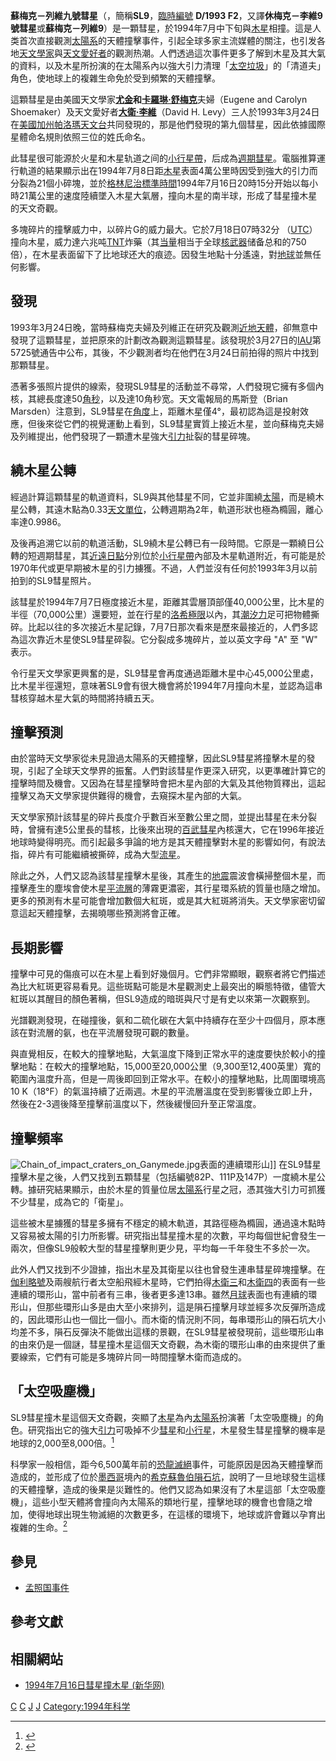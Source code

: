 {{Expand language|en}}
{{noteTA
|T=zh-cn:休梅克－利维9号彗星;zh-hans:苏梅克－列维9号彗星;zh-hk:蘇梅克－列維九號彗星;zh-tw:舒梅克－李維九號彗星;
|1=zh-cn:休梅克－利维9号彗星;zh-hans:苏梅克－列维9号彗星;zh-hk:蘇梅克－列維九號彗星;zh-tw:舒梅克－李維九號彗星;
|2=zh-cn:休梅克;zh-hans:苏梅克;zh-hk:蘇梅克;zh-tw:舒梅克;
|3=zh-cn:利维;zh-hans:列维;zh-hk:列維;zh-tw:李維;
|4=zh-cn:戴维·利维;zh-hk:大衛·列維;zh-tw:大衛·李維;
}}
{{Infobox planet
| name=D/1993 F2 (Shoemaker–Levy 9)
| image=[[File:Shoemaker-Levy_9_on_1994-05-17.png|400px]]
| caption=1994年5月17日，[[哈伯太空望遠鏡|哈伯太空望遠鏡]]拍攝到的休梅克－李維9號彗星，可見木星引力將彗星扯碎成21塊直徑5公里左右的碎片<ref>{{cite web |last=Howell |first=E. |date=February 19, 2013 |url=http://www.space.com/19855-shoemaker-levy-9.html |work=Space.com |title=Shoemaker–Levy 9: Comet's Impact Left Its Mark on Jupiter |access-date=2018-10-10 |archive-date=2021-03-07 |archive-url=https://web.archive.org/web/20210307001245/https://www.space.com/19855-shoemaker-levy-9.html |dead-url=no }}</ref>
| discoverer= [[卡羅琳·舒梅克|卡羅琳·舒梅克]]<br>[[尤金·舒梅克|尤金·舒梅克]]<br>[[大衛·李維|大衛·李維]]
| discovered=1993年3月24日
| inclination= 94.2°
| dimensions={{convert|1.8|km|abbr=on}}<ref name=Solem1995/><ref name=Solem1994/>
}}

'''蘇梅克－列維九號彗星'''（{{lang-en|'''Shoemaker-Levy 9'''}}，簡稱'''SL9'''，[[天文學臨時編號|臨時編號]] '''D/1993 F2'''，又譯'''休梅克－李維9號彗星'''或'''蘇梅克－列維9'''）是一顆彗星，於1994年7月中下旬與[[木星|木星]]相撞。這是人类首次直接觀測[[太陽系|太陽系]]的天體撞擊事件，引起全球多家主流媒體的關注，也引发各地[[天文學|天文學家]]與[[天文愛好者|天文愛好者]]的觀測热潮。人們透過這次事件更多了解到木星及其大氣的資料，以及木星所扮演的在太陽系內以強大引力清理「[[太空垃圾|太空垃圾]]」的「清道夫」角色，使地球上的複雜生命免於受到頻繁的天體撞擊。

這顆彗星是由美國天文學家'''[[尤金·舒梅克|尤金]]和[[卡羅琳·舒梅克|卡羅琳·舒梅克]]'''夫婦（Eugene and Carolyn Shoemaker）及天文愛好者'''[[大衛·李維|大衛·李維]]'''（David H. Levy）三人於1993年3月24日在[[美國|美國]][[加利福尼亚州|加州]][[帕洛马山天文台|帕洛瑪天文台]]共同發現的，那是他們發現的第九個彗星，因此依據國際星體命名規則依照三位的姓氏命名。

此彗星很可能源於火星和木星轨道之间的[[小行星帶|小行星帶]]，后成為[[彗星|週期彗星]]。電腦推算運行軌道的結果顯示出在1994年7月8日距[[木星|木星]]表面4萬公里時因受到強大的引力而分裂為21個小碎塊，並於[[格林尼治標準時間|格林尼治標準時間]]1994年7月16日20時15分开始以每小時21萬公里的速度陸續墜入木星大氣層，撞向木星的南半球，形成了彗星撞木星的天文奇觀。

多塊碎片的撞擊威力中，以碎片G的威力最大。它於7月18日07時32分 （[[UTC|UTC]]）撞向木星，威力達六兆吨[[TNT|TNT]]炸藥（其[[爆炸当量|当量]]相当于全球[[核武器|核武器]]储备总和的750倍），在木星表面留下了比地球还大的痕迹。因發生地點十分遙遠，對[[地球|地球]]並無任何影響。
== 發現 ==
1993年3月24日晚，當時蘇梅克夫婦及列維正在研究及觀測[[近地天體|近地天體]]，卻無意中發現了這顆彗星，並把原來的計劃改為觀測這顆彗星。該發現於3月27日的[[國際天文聯會|IAU]]第5725號通告中公布，其後，不少觀測者均在他們在3月24日前拍得的照片中找到那顆彗星。

憑著多張照片提供的線索，發現SL9彗星的活動並不尋常，人們發現它擁有多個內核，其總長度達50[[角秒|角秒]]，以及達10角秒宽。天文電報局的馬斯登（Brian Marsden）注意到，SL9彗星在[[角度|角度]]上，距離木星僅4°，最初認為這是投射效應，但後來從它們的視覺運動上看到，SL9彗星實質上接近木星，並向蘇梅克夫婦及列維提出，他們發現了一顆遭木星強大[[引力|引力]]扯裂的彗星碎塊。

== 繞木星公轉 ==
經過計算這顆彗星的軌道資料，SL9與其他彗星不同，它並非圍繞[[太陽|太陽]]，而是繞木星公轉，其遠木點為0.33[[天文單位|天文單位]]，公轉週期為2年，軌道形狀也極為橢圓，離心率達0.9986。

及後再追溯它以前的軌道活動，SL9繞木星公轉已有一段時間。它原是一顆繞日公轉的短週期彗星，其[[近日點|近]][[遠日點|遠日點]]分別位於[[小行星帶|小行星帶]]內部及木星軌道附近，有可能是於1970年代或更早期被木星的引力擄獲。不過，人們並沒有任何於1993年3月以前拍到的SL9彗星照片。

該彗星於1994年7月7日極度接近木星，距離其雲層頂部僅40,000公里，比木星的半徑（70,000公里）還要短，並在行星的[[洛希極限|洛希極限]]以內，其[[潮汐力|潮汐力]]足可把物體撕碎。比起以往的多次接近木星記錄，7月7日那次看來是歷來最接近的，人們多認為這次靠近木星使SL9彗星碎裂。它分裂成多塊碎片，並以英文字母 "A" 至 "W" 表示。

令行星天文學家更興奮的是，SL9彗星會再度通過距離木星中心45,000公里處，比木星半徑還短，意味著SL9會有很大機會將於1994年7月撞向木星，並認為這串彗核穿越木星大氣的時間將持續五天。

== 撞擊預測 ==
由於當時天文學家從未見證過太陽系的天體撞擊，因此SL9彗星將撞擊木星的發現，引起了全球天文學界的振奮。人們對該彗星作更深入研究，以更準確計算它的撞擊時間及機會。又因為在彗星撞擊時會把木星內部的大氣及其他物質釋出，這起撞擊又為天文學家提供難得的機會，去窺探木星內部的大氣。

天文學家預計該彗星的碎片長度介乎數百米至數公里之間，並提出彗星在未分裂時，曾擁有達5公里長的彗核，比後來出現的[[百武彗星|百武彗星]]內核還大，它在1996年接近地球時變得明亮。而引起最多爭論的地方是其天體撞擊對木星的影響如何，有說法指，碎片有可能繼續被撕碎，成為大型[[流星|流星]]。

除此之外，人們又認為該彗星撞擊木星後，其產生的[[地震学|地震]]震波會橫掃整個木星，而撞擊產生的塵埃會使木星[[平流層|平流層]]的薄霧更濃密，其行星環系統的質量也隨之增加。更多的預測有木星可能會增加數個大紅斑，或是其大紅斑將消失。天文學家密切留意這起天體撞擊，去揭曉哪些預測將會正確。

== 長期影響 ==
撞擊中可見的傷痕可以在木星上看到好幾個月。它們非常顯眼，觀察者將它們描述為比大紅斑更容易看見。這些斑點可能是木星觀測史上最突出的瞬態特徵，儘管大紅斑以其醒目的顏色著稱，但SL9造成的暗斑與尺寸是有史以來第一次觀察到。

光譜觀測發現，在碰撞後，氨和二硫化碳在大氣中持續存在至少十四個月，原本應該在對流層的氨，也在平流層發現可觀的數量。

與直覺相反，在較大的撞擊地點，大氣溫度下降到正常水平的速度要快於較小的撞擊地點：在較大的撞擊地點，15,000至20,000公里（9,300至12,400英里）寬的範圍內溫度升高，但是一周後即回到正常水平。在較小的撞擊地點，比周圍環境高10 K（18°F）的氣溫持續了近兩週。木星的平流層溫度在受到影響後立即上升，然後在2-3週後降至撞擊前溫度以下，然後緩慢回升至正常溫度。

== 撞擊頻率 ==
[[File:Chain_of_impact_craters_on_Ganymede.jpg|thumb]]表面的連續環形山]]
在SL9彗星撞擊木星之後，人們又找到五顆彗星（包括編號82P、111P及147P）一度繞木星公轉。據研究結果顯示，由於木星的質量位居[[太陽系|太陽系]]行星之冠，憑其強大引力可抓獲不少彗星，成為它的「衛星」。

這些被木星擄獲的彗星多擁有不穩定的繞木軌道，其路徑極為橢圓，通過遠木點時又容易被太陽的引力所影響。研究指出彗星撞木星的次數，平均每個世紀會發生一兩次，但像SL9般較大型的彗星撞擊則更少見，平均每一千年發生不多於一次。

此外人們又找到不少證據，指出木星及其衛星以往也曾發生連串彗星碎塊撞擊。在[[伽利略號|伽利略號]]及兩艘航行者太空船飛經木星時，它們拍得[[木衛三|木衛三]]和[[木衛四|木衛四]]的表面有一些連續的環形山，當中前者有三串，後者更多達13串。雖然[[月球|月球]]表面也有連續的環形山，但那些環形山多是由大至小來排列，這是隕石撞擊月球並經多次反彈所造成的，因此環形山也一個比一個小。而木衛的情況則不同，每串環形山的隕石坑大小均差不多，隕石反彈決不能做出這樣的景觀，在SL9彗星被發現前，這些環形山串的由來仍是一個謎，彗星撞木星這個天文奇觀，為木衛的環形山串的由來提供了重要線索，它們有可能是多塊碎片同一時間撞擊木衛而造成的。

== 「太空吸塵機」 ==
SL9彗星撞木星這個天文奇觀，突顯了[[木星|木星]]為內[[太陽系|太陽系]]扮演著「太空吸塵機」的角色。研究指出它的強大[[引力|引力]]可吸掉不少[[彗星|彗星]]和[[小行星|小行星]]，木星發生彗星撞擊的機率是地球的2,000至8,000倍。<ref name="Nakamura">{{Cite journal|title=Collisional probability of periodic comets with the terrestrial planets - an invalid case of analytic formulation|url=http://adsabs.harvard.edu/abs/1998AJ....115..848N|last=Nakamura|first=T.|last2=Kurahashi|first2=H.|date=1998-02-01|journal=The Astronomical Journal|doi=10.1086/300206|volume=115|pages=848|issn=0004-6256|bibcode=1998AJ....115..848N}}</ref>

科學家一般相信，距今6,500萬年前的[[恐龍|恐龍]][[白垩纪﹣古近纪灭绝事件|滅絕]]事件，可能原因是因為天體撞擊而造成的，並形成了位於[[墨西哥|墨西哥]]境內的[[希克蘇魯伯隕石坑|希克蘇魯伯隕石坑]]，說明了一旦地球發生這樣的天體撞擊，造成的後果是災難性的。他們又認為如果沒有了木星這部「太空吸塵機」，這些小型天體將會撞向內太陽系的類地行星，撞擊地球的機會也會隨之增加，使得地球出現生物滅絕的次數更多，在這樣的環境下，地球或許會難以孕育出複雜的生命。<ref name="Wetherill">{{Cite book|chapter=Possible Consequences of Absence of “Jupiters“ in Planetary Systems|title=Planetary Systems: Formation, Evolution, and Detection|url=http://link.springer.com/10.1007/978-94-011-1154-6_3|publisher=Springer Netherlands|date=1994|location=Dordrecht|isbn=978-94-010-4503-2|pages=23–32|doi=10.1007/978-94-011-1154-6_3|language=en|first=George W.|last=Wetherill|editor-first=Bernard F.|editor-last=Burke}}</ref>

== 參見 ==
*[[孟照国事件|孟照国事件]]

== 參考文獻 ==
{{Reflist}}

== 相關網站 ==
* [https://web.archive.org/web/20090225071437/http://news.xinhuanet.com/photo/2005-07/15/content_3223379.htm 1994年7月16日彗星撞木星 (新华网)]

{{Modern impact events}}

{{Authority control}}
[[Category:彗星|C]]
[[Category:木星|C]]
[[Category:地球外撞擊事件|J]]
[[Category:1993年发现的彗星|J]]
[[Category:1994年科学|Category:1994年科学]]